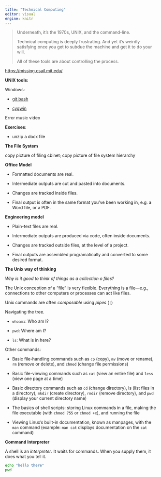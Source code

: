 ```yaml
---
title: "Technical Computing"
editor: visual
engine: knitr
---
```


> Underneath, it's the 1970s, UNIX, and the command-line.
>
> Technical computing is deeply frustrating. And yet it's weirdly satisfying once you get to subdue the machine and get it to do your will.
>
> All of these tools are about controlling the process.

<https://missing.csail.mit.edu/>

**UNIX tools:**

::: callout-note
Windows:

-   [git bash](https://git-scm.com/downloads)

-   [cygwin](https://www.cygwin.com/)
:::

Error music video

**Exercises:**

-   unzip a docx file

**The File System**

copy picture of filing cbinet; copy picture of file system hierarchy

::: grid
::: g-col-6
**Office Model**

-   Formatted documents are real.

-   Intermediate outputs are cut and pasted into documents.

-   Changes are tracked inside files.

-   Final output is often in the same format you've been working in, e.g. a Word file, or a PDF.
:::

::: g-col-6
**Engineering model**

-   Plain-text files are real.

-   Intermediate outputs are produced via code, often inside documents.

-   Changes are tracked outside files, at the level of a project.

-   Final outputs are assembled programatically and converted to some desired format.
:::
:::

**The Unix way of thinking**

*Why is it good to think of things as a collection o files?*

The Unix conception of a "file" is very flexible. Everything is a file---e.g., connections to other computers or processes can act like files.

Unix commands are often *composable* using *pipes* (`|`)

Navigating the tree.

-   `whoami`: Who am I?

-   `pwd`: Where am I?

-   `ls`: What is in here?

Other commands:

-   Basic file-handling commands such as `cp` (copy), `mv` (move or rename), `rm` (remove or delete), and `chmod` (change file permissions)

-   Basic file-viewing commands such as `cat` (view an entire file) and `less` (view one page at a time)

-   Basic directory commands such as `cd` (change directory), ls (list files in a directory), `mkdir` (create directory), `rmdir` (remove directory), and `pwd` (display your current directory name)

-   The basics of shell scripts: storing Linux commands in a file, making the file executable (with `chmod 755` or `chmod +x`), and running the file

-   Viewing Linux's built-in documentation, known as manpages, with the `man` command (example: `man cat` displays documentation on the `cat` command)

**Command Interpreter**

A shell is an *interpreter*. It waits for commands. When you supply them, it does what you tell it.

```bash
echo "hello there"
pwd
```
